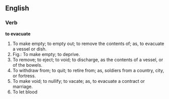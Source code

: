 ==English==

===Verb===

'''to evacuate'''

#To make empty; to empty out; to remove the contents of; as, to evacuate a vessel or dish.
#Fig.: To make empty; to deprive.
#To remove; to eject; to void; to discharge, as the contents of a vessel, or of the bowels.
#To withdraw from; to quit; to retire from; as, soldiers from a country, city, or fortress.
#To make void; to nullify; to vacate; as, to evacuate a contract or marriage.
#To let blood